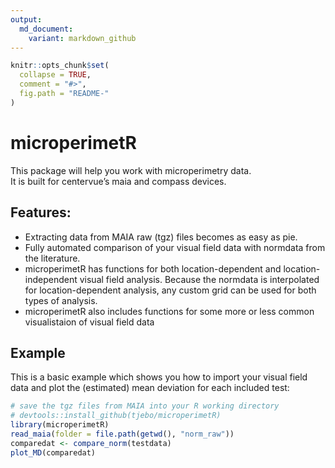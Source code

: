 ```yaml
---
output:
  md_document:
    variant: markdown_github
---
```


<!-- README.md is generated from README.Rmd. Please edit that file -->

```r
knitr::opts_chunk$set(
  collapse = TRUE,
  comment = "#>",
  fig.path = "README-"
)
```

# microperimetR

This package will help you work with microperimetry data.  
It is built for centervue's maia and compass devices. 

## Features: 
- Extracting data from MAIA raw (tgz) files becomes as easy as pie.
- Fully automated comparison of your visual field data with normdata from the literature. 
- microperimetR has functions for both location-dependent and location-independent visual field analysis. Because the normdata is interpolated for location-dependent analysis, any custom grid can be used for both types of analysis. 
- microperimetR also includes functions for some more or less common visualistaion of visual field data

## Example

This is a basic example which shows you how to import your visual field data and plot the (estimated) mean deviation for each included test:

```r
# save the tgz files from MAIA into your R working directory 
# devtools::install_github(tjebo/microperimetR)
library(microperimetR)
read_maia(folder = file.path(getwd(), "norm_raw"))
comparedat <- compare_norm(testdata)
plot_MD(comparedat)
```
